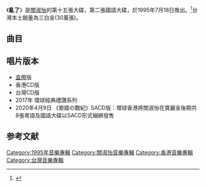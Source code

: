 {{Album infobox | <!-- See Wikipedia:WikiProject_Albums -->
|  Name        = 亂了
|  Type        = [[專輯|專輯]]
|  Artist      = [[關淑怡|關淑怡]]
|  Cover       = 關淑怡 亂了.jpg
|  Released    = 1995年7月18日
|  Recorded    = 
|  Genre       = [[國語流行音樂|國語流行音樂]]
|  Length      = 44:13
|  Label       = [[寶麗金|寶麗金]]
|  Number      =
|  Producer    = [[林明陽|林明陽]]、[[葉廣權|葉廣權]]
|  Last album  = [[世途上|世途上]] <br />（1995年）
|  This album  = '''亂了''' <br />（1995年）
|  Next album  = [[難得有一個關淑怡演唱會|難得有一個關淑怡演唱會]] <br />（1995年）
}}

《'''亂了'''》是[[關淑怡|關淑怡]]的第十五張大碟，第二張國語大碟，於1995年7月18日推出。<ref>{{Cite web |url=https://m.facebook.com/UniversalMusicHongKong/posts/10157486984710893/?locale=es_LA&refsrc=https%3A%2F%2Fm.facebook.com%2FUniversalMusicHongKong%2Fposts%2F%25E9%2597%259C%25E6%25B7%2591%25E6%2580%25A1%25E9%2581%258A%25E8%25B5%25B0%25E6%2596%25BC%25E4%25B8%25BB%25E6%25B5%2581%25E9%2582%258A%25E7%25B6%25A0%25E7%259A%2584%25E5%25AE%258C%25E7%25BE%258E%25E4%25B8%25BB%25E7%25BE%25A9%25E6%25AD%258C%25E8%2580%25859-%25E4%25BA%2582%25E4%25BA%2586by%25E9%25A6%25AE%25E6%2598%25A5%25E6%259C%25A8hi-fi-review-no4081995%25E5%25B9%25B4%25E4%25B8%25AD%25E6%258E%25A8%25E5%2587%25BA%25E7%259A%2584%25E5%259C%258B%25E8%25AA%259E%25E5%25A4%25A7%25E7%25A2%259F%25E4%25BA%2582%25E4%25BA%2586%25E5%258F%25B0%25E7%2581%25A3%25E9%258A%25B7%25E9%2587%258F%25E8%25B6%2585%25E9%2581%258E30%25E8%2590%25ACt1%25E4%25BA%2582%25E4%25BA%2586%25E7%2594%25B1%25E6%259E%2597%25E6%2598%258E%25E9%2599%25BD%25E5%258C%2585%25E8%25BE%25A6%25E6%259B%25B2%25E8%25A9%259E%2F10157486984710893%2F |title=存档副本 |access-date=2021-04-17 |archive-date=2021-04-17 |archive-url=https://web.archive.org/web/20210417010839/https://m.facebook.com/UniversalMusicHongKong/posts/10157486984710893/?locale=es_LA&refsrc=https%3A%2F%2Fm.facebook.com%2FUniversalMusicHongKong%2Fposts%2F%E9%97%9C%E6%B7%91%E6%80%A1%E9%81%8A%E8%B5%B0%E6%96%BC%E4%B8%BB%E6%B5%81%E9%82%8A%E7%B6%A0%E7%9A%84%E5%AE%8C%E7%BE%8E%E4%B8%BB%E7%BE%A9%E6%AD%8C%E8%80%859-%E4%BA%82%E4%BA%86by%E9%A6%AE%E6%98%A5%E6%9C%A8hi-fi-review-no4081995%E5%B9%B4%E4%B8%AD%E6%8E%A8%E5%87%BA%E7%9A%84%E5%9C%8B%E8%AA%9E%E5%A4%A7%E7%A2%9F%E4%BA%82%E4%BA%86%E5%8F%B0%E7%81%A3%E9%8A%B7%E9%87%8F%E8%B6%85%E9%81%8E30%E8%90%ACt1%E4%BA%82%E4%BA%86%E7%94%B1%E6%9E%97%E6%98%8E%E9%99%BD%E5%8C%85%E8%BE%A6%E6%9B%B2%E8%A9%9E%2F10157486984710893%2F |dead-url=no }}</ref>台灣本土銷量為三白金(30萬張)。

== 曲目 ==
{{Tracklist
| collapsed = 
| headline = 
| font_size = 
| total_length = 

| all_writing = 
| all_music = 
| all_lyrics = 
| all_arranger = 
| all_producer = 
| all_except = 

| extra_column =

| title1 = 亂了
| note1 = 
| longnote1 = 
| music1 = [[林明陽|林明陽]]
| lyrics1 = 林明陽
| arranger1 = [[蘇德華|蘇德華]]
| producer1 = 林明陽
| extra1 = 
| length1 = 

| title2 = 聽風的歌
| note2 = 
| longnote2 = 粵語版為《繾綣星光下》<br>改編自Elsa的《Tour L'temps, Tout L'temps》
| music2 = Jean-Loup Dabadie<br>Georges Lunghini
| lyrics2 = [[謝明訓|謝明訓]]
| arranger2 = [[盧東尼|盧東尼]]
| producer2 = [[葉廣權|葉廣權]]
| extra2 = 
| length2 = 

| title3 = 有話明天說
| note3 = 
| longnote3 = 粵語版為《情陷我心》
| music3 = [[周啟生|周啟生]]<br>葉廣權
| lyrics3 = [[蕭雅智|蕭雅智]]
| arranger3 = 周啟生
| producer3 = 葉廣權
| extra3 = 
| length3 = 

| title4 = 我碰到你的眼光
| note4 = 
| longnote4 = 
| music4 = [[黄明洲|黄明洲]]
| lyrics4 = [[陳家麗|陳家麗]]
| arranger4 = [[江建民|江建民]]
| producer4 = 林明陽
| extra4 = 
| length4 = 

| title5 = 我愛的你
| note5 = 
| longnote5 = 粵語版為《他需要你，她需要你》
| music5 = [[郭子|郭子]]
| lyrics5 = [[許常德|許常德]]
| arranger5 = [[鍾興民|鍾興民]]
| producer5 = 林明陽
| extra5 = 
| length5 = 

| title6 = 重逢
| note6 = 
| longnote6 = 
| music6 = [[吳旭文|吳旭文]]
| lyrics6 = 吳旭文
| arranger6 = [[屠穎|屠穎]]
| producer6 = 林明陽
| extra6 = 
| length6 = 

| title7 = 假戲真做
| note7 = 
| longnote7 = 粵語版為《夢劇場》
| music7 = 周啟生<br>葉廣權
| lyrics7 = [[林創宴|林創宴]]
| arranger7 = 周啟生
| producer7 = 葉廣權
| extra7 = 
| length7 = 

| title8 = 心
| note8 = 
| longnote8 = 粵語版為《平靜裡的一盞燈》<br>改編自Elsa的《C'est Bien C'est Mal》
| music8 = Jean-Loup Dabadie<br>Georges Lunghini
| lyrics8 = [[姚若龍|姚若龍]]
| arranger8 = 蘇德華
| producer8 = 葉廣權
| extra8 = 
| length8 = 

| title9 = 別在街上擁抱我
| note9 = 
| longnote9 = 
| music9 = 吳旭文
| lyrics9 = [[何啟弘|何啟弘]]
| arranger9 = 蘇德華
| producer9 = 林明陽
| extra9 = 
| length9 = 

| title10 = 我不是她
| note10 =  
| longnote10 = 粵語版為《誰願代替她》<br>改編自Ace Of Base的《Wheel Of Fortune》
| music10 = Ulf Ekbberg<br>Joamas Berggren
| lyrics10 = 林創宴
| arranger10 = 周啟生
| producer10 = 葉廣權
| extra10 = 
| length10 = 
}}

== 唱片版本 ==
* [[盒帶|盒帶]]版
* 香港CD版
* 台灣CD版
* 2017年 環球經典禮讚系列
* 2020年4月9日 《歌姬の戰紀》SACD版：環球香港將關淑怡在寶麗金後期共8張粵語及國語大碟以SACD形式綑綁發售

== 参考文献 ==
{{reflist}}

{{關淑怡}}
[[Category:1995年音樂專輯|Category:1995年音樂專輯]]
[[Category:關淑怡音樂專輯|Category:關淑怡音樂專輯]]
[[Category:香港音樂專輯|Category:香港音樂專輯]]
[[Category:台灣音樂專輯|Category:台灣音樂專輯]]